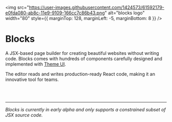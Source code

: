 
<img
  src="https://user-images.githubusercontent.com/1424573/61592179-e0fda080-ab8c-11e9-9109-166cc7c86b43.png"
  alt="blocks logo"
  width="80"
  style={{
    marginTop: 128,
    marginLeft: -5,
    marginBottom: 8
  }}
/>

# Blocks

A JSX-based page builder for creating beautiful websites without writing
code. Blocks comes with hundreds of components carefully designed and implemented
with [Theme UI](https://theme-ui.com).

The editor reads and writes production-ready React code, making it an
innovative tool for teams.

<br /><br />

---

_Blocks is currently in early alpha and only supports a constrained
subset of JSX source code._
